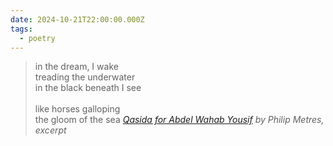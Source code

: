 ```yaml
---
date: 2024-10-21T22:00:00.000Z
tags:
  - poetry
---
```

> in the dream, I wake<br/>
> treading the underwater<br/>
> in the black beneath I see<br/><br/>
> like horses galloping<br/>
> the gloom of the sea
> <cite><i>[Qasida for Abdel Wahab Yousif](https://poems.com/poem/qasida-for-abdel-wahab-yousif/)</i> by Philip Metres, excerpt</cite>
